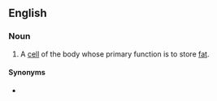 ==English==

===Noun===
{{en-noun}}
# {{lb|en|medicine}} A [[cell]] of the body whose primary function is to store [[fat]].

====Synonyms====
* {{l|en|adipocyte}}